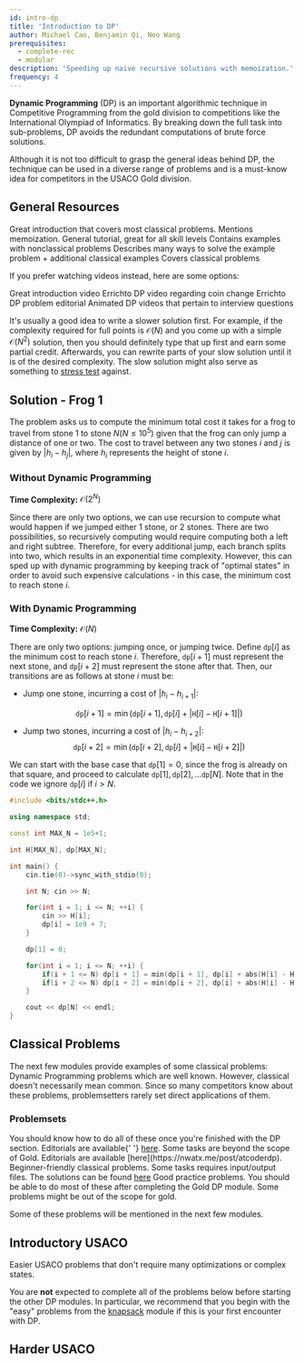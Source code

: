 ```yaml
---
id: intro-dp
title: 'Introduction to DP'
author: Michael Cao, Benjamin Qi, Neo Wang
prerequisites:
  - complete-rec
  - modular
description: 'Speeding up naive recursive solutions with memoization.'
frequency: 4
---
```


<FocusProblem problem='focus' />

**Dynamic Programming** (DP) is an important algorithmic technique in
Competitive Programming from the gold division to competitions like the
International Olympiad of Informatics. By breaking down the full task into
sub-problems, DP avoids the redundant computations of brute force solutions.

Although it is not too difficult to grasp the general ideas behind DP, the
technique can be used in a diverse range of problems and is a must-know idea for
competitors in the USACO Gold division.

## General Resources

<Resources>
	<Resource source="CPH" title="7 - DP" starred>
		Great introduction that covers most classical problems. Mentions
		memoization.
	</Resource>
	<Resource
		source="TC"
		title="DP from Novice to Advanced"
		url="dynamic-programming-from-novice-to-advanced"
	>
		General tutorial, great for all skill levels
	</Resource>
	<Resource source="CPC" title="6 - DP" url="06_dynamic_programming">
		Contains examples with nonclassical problems
	</Resource>
	<Resource source="CP2" title="3.5 - DP">
		Describes many ways to solve the example problem + additional classical examples
	</Resource>
	<Resource
		source="HR@HackerRank"
		title="DP"
		url="https://www.hackerrank.com/topics/dynamic-programming"
	>
		Covers classical problems
	</Resource>
</Resources>

If you prefer watching videos instead, here are some options:

<Resources>
	<Resource
		source="Youtube"
		title="Errichto DP #1 - Fibonacci, iteration vs recursion"
		url="https://www.youtube.com/watch?v=YBSt1jYwVfU"
	>
		Great introduction video
	</Resource>
	<Resource
		source="Youtube"
		title="Errichto DP #2 - Coin change, double counting"
		url="https://www.youtube.com/watch?v=1mtvm2ubHCY"
	>
		Errichto DP video regarding coin change
	</Resource>
	<Resource
		source="Youtube"
		title="Errichto DP #3 - Line of Wines"
		url="https://www.youtube.com/watch?v=pwpOC1dph6U"
	>
		Errichto DP problem editorial
	</Resource>
	<Resource
		source="Youtube"
		title="WilliamFiset DP Videos"
		url="https://www.youtube.com/watch?v=_tur2nPkIKo&list=PLDV1Zeh2NRsAsbafOroUBnNV8fhZa7P4u"
	>
		Animated DP videos that pertain to interview questions
	</Resource>
</Resources>

<Info title="Pro Tip">

It's usually a good idea to write a slower solution first. For example, if the
complexity required for full points is $\mathcal{O}(N)$ and you come up with a
simple $\mathcal{O}(N^2)$ solution, then you should definitely type that up
first and earn some partial credit. Afterwards, you can rewrite parts of your
slow solution until it is of the desired complexity. The slow solution might
also serve as something to [stress test](/general/debugging-lang#stress-testing)
against.

</Info>

## Solution - Frog 1

The problem asks us to compute the minimum total cost it takes for a frog to
travel from stone $1$ to stone $N (N \le 10^5)$ given that the frog can only
jump a distance of one or two. The cost to travel between any two stones $i$ and
$j$ is given by $|h_i - h_j|$, where $h_i$ represents the height of stone $i$.

### Without Dynamic Programming

**Time Complexity:** $\mathcal{O}(2^N)$

Since there are only two options, we can use recursion to compute what would
happen if we jumped either $1$ stone, or $2$ stones. There are two
possibilities, so recursively computing would require computing both a left and
right subtree. Therefore, for every additional jump, each branch splits into
two, which results in an exponential time complexity. However, this can sped
up with dynamic programming by keeping track of "optimal states" in order
to avoid such expensive calculations - in this case, the minimum cost to
reach stone $i$.

### With Dynamic Programming

**Time Complexity:** $\mathcal{O}(N)$

There are only two options: jumping once, or jumping twice. Define
$\texttt{dp}[i]$ as the minimum cost to reach stone $i$. Therefore,
$\texttt{dp}[i+1]$ must represent the next stone, and $\texttt{dp}[i+2]$ must
represent the stone after that. Then, our transitions are as follows at stone
$i$ must be:

- Jump one stone, incurring a cost of $|h_i - h_{i+1}|$:

  $$
  \texttt{dp}[i + 1] = \min(\texttt{dp}[i + 1], \texttt{dp}[i] + |\texttt{H}[i] - \texttt{H}[i + 1]|)
  $$

- Jump two stones, incurring a cost of $|h_i - h_{i + 2}|$:
  $$
  \texttt{dp}[i + 2] = \min(\texttt{dp}[i + 2], \texttt{dp}[i] + |\texttt{H}[i] - \texttt{H}[i + 2]|)
  $$

We can start with the base case that $\texttt{dp}[1] = 0$, since the frog is
already on that square, and proceed to calculate
$\texttt{dp}[1], \texttt{dp}[2], \ldots \texttt{dp}[N]$. Note that in the code
we ignore $\texttt{dp}[i]$ if $i>N$.

<LanguageSection>

<CPPSection>

```cpp
#include <bits/stdc++.h>

using namespace std;

const int MAX_N = 1e5+1;

int H[MAX_N], dp[MAX_N];

int main() {
	cin.tie(0)->sync_with_stdio(0);

	int N; cin >> N;

	for(int i = 1; i <= N; ++i) {
		cin >> H[i];
		dp[i] = 1e9 + 7;
	}

	dp[1] = 0;

	for(int i = 1; i <= N; ++i) {
		if(i + 1 <= N) dp[i + 1] = min(dp[i + 1], dp[i] + abs(H[i] - H[i + 1]));
		if(i + 2 <= N) dp[i + 2] = min(dp[i + 2], dp[i] + abs(H[i] - H[i + 2]));
	}

	cout << dp[N] << endl;
}
```

<!-- Thoughts on including frog 2? -->

</CPPSection>

</LanguageSection>

## Classical Problems

The next few modules provide examples of some classical problems: Dynamic
Programming problems which are well known. However, classical doesn't
necessarily mean common. Since so many competitors know about these problems,
problemsetters rarely set direct applications of them.

<!-- Solutions for most of these problems can be found in Chapter 7 of CPH.
 -->

### Problemsets

<!-- Dynamic Programming is a huge topic, so if you want more practice,  -->

<!-- Here are some other classical problemsets that we found interesting. -->

<Resources>
	<Resource
		source="CSES"
		title="DP Section"
		url="https://cses.fi/problemset/list/"
		starred
	>
		You should know how to do all of these once you're finished with the DP
		section. Editorials are available{' '}
		<a href="https://codeforces.com/blog/entry/70018">here</a>.
	</Resource>
	<Resource
		source="AC@AtCoder"
		title="DP Contest"
		url="https://atcoder.jp/contests/dp/tasks"
		starred
	>
		Some tasks are beyond the scope of Gold. Editorials are available [here](https://nwatx.me/post/atcoderdp).
	</Resource>
	<Resource
		source="CF@Codeforces"
		title="Beginner DP Contest"
		url="https://codeforces.com/blog/entry/86532"
	>
		Beginner-friendly classical problems. Some tasks requires input/output
		files. The solutions can be found <a href="https://github.com/Farrius/div3_dp_practice">here</a> 
	</Resource>
	<Resource
		source="CF@Codeforces"
		title="DP Practice Problems"
		url="https://codeforces.com/blog/entry/67679">
		Good practice problems. You should be able to do most of these after completing the Gold DP module. Some problems might be out of the scope for gold. 
	</Resource>
</Resources>

Some of these problems will be mentioned in the next few modules.

## Introductory USACO

Easier USACO problems that don't require many optimizations or complex states.

<Info title="Note - Ordering of DP Modules">

You are **not** expected to complete all of the problems below before starting
the other DP modules. In particular, we recommend that you begin with the "easy"
problems from the [knapsack](/gold/knapsack) module if this is your first
encounter with DP.

</Info>

<Problems problems="usacoEasy" />

## Harder USACO

<!-- Finish with some more challenging Dynamic Programming problems!  -->

<!-- Can be very difficult.  -->

<!-- You might want to try easier tasks in the next few modules first. -->

<!-- so skip around if you want. -->

<Problems problems="usacoPast" />
